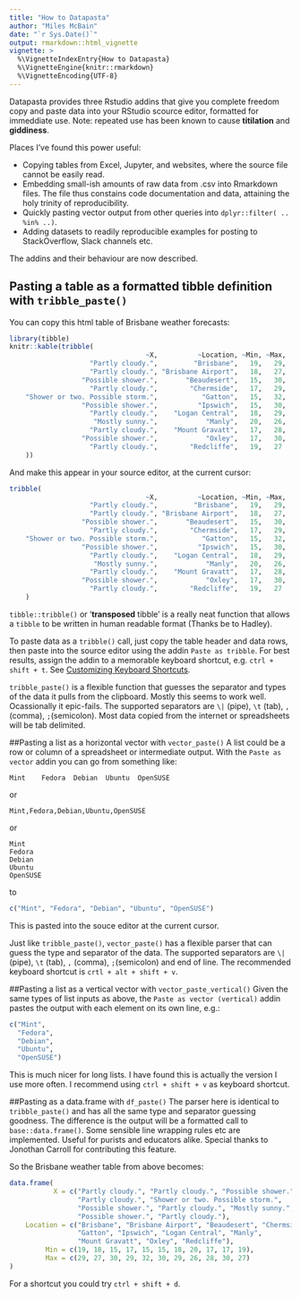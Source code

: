 ```yaml
---
title: "How to Datapasta"
author: "Miles McBain"
date: "`r Sys.Date()`"
output: rmarkdown::html_vignette
vignette: >
  %\VignetteIndexEntry{How to Datapasta}
  %\VignetteEngine{knitr::rmarkdown}
  %\VignetteEncoding{UTF-8}
---
```


Datapasta provides three Rstudio addins that give you complete freedom copy and paste data into your RStudio scource editor, formatted for immeddiate use. Note: repeated use has been known to cause **titilation** and **giddiness**.

Places I've found this power useful:

* Copying tables from Excel, Jupyter, and websites, where the source file cannot be easily read.
* Embedding small-ish amounts of raw data from .csv into Rmarkdown files. The file thus constains code documentation and data, attaining the holy trinity of reproducibility.
* Quickly pasting vector output from other queries into `dplyr::filter( .. %in% ..)`.
* Adding datasets to readily reproducible examples for posting to StackOverflow, Slack channels etc.

The addins and their behaviour are now described.

## Pasting a table as a formatted tibble definition with `tribble_paste()`
You can copy this html table of Brisbane weather forecasts:

```r
library(tibble)
knitr::kable(tribble(
                                  ~X,          ~Location, ~Min, ~Max,
                    "Partly cloudy.",         "Brisbane",   19,   29,
                    "Partly cloudy.", "Brisbane Airport",   18,   27,
                  "Possible shower.",       "Beaudesert",   15,   30,
                    "Partly cloudy.",        "Chermside",   17,   29,
    "Shower or two. Possible storm.",           "Gatton",   15,   32,
                  "Possible shower.",          "Ipswich",   15,   30,
                    "Partly cloudy.",    "Logan Central",   18,   29,
                     "Mostly sunny.",            "Manly",   20,   26,
                    "Partly cloudy.",    "Mount Gravatt",   17,   28,
                  "Possible shower.",            "Oxley",   17,   30,
                    "Partly cloudy.",        "Redcliffe",   19,   27
    ))
```

And make this appear in your source editor, at the current cursor:

```r
tribble(
                                  ~X,          ~Location, ~Min, ~Max,
                    "Partly cloudy.",         "Brisbane",   19,   29,
                    "Partly cloudy.", "Brisbane Airport",   18,   27,
                  "Possible shower.",       "Beaudesert",   15,   30,
                    "Partly cloudy.",        "Chermside",   17,   29,
    "Shower or two. Possible storm.",           "Gatton",   15,   32,
                  "Possible shower.",          "Ipswich",   15,   30,
                    "Partly cloudy.",    "Logan Central",   18,   29,
                     "Mostly sunny.",            "Manly",   20,   26,
                    "Partly cloudy.",    "Mount Gravatt",   17,   28,
                  "Possible shower.",            "Oxley",   17,   30,
                    "Partly cloudy.",        "Redcliffe",   19,   27
    )
```

`tibble::tribble()` or '**transposed** tibble' is a really neat function that allows a `tibble` to be written in human readable format (Thanks be to Hadley).

To paste data as a `tribble()` call, just copy the table header and data rows, then paste into the source editor using the addin `Paste as tribble`. For best results, assign the addin to a memorable keyboard shortcut, e.g. `ctrl + shift + t`. See [Customizing Keyboard Shortcuts ](https://support.rstudio.com/hc/en-us/articles/206382178-Customizing-Keyboard-Shortcuts).

`tribble_paste()` is a flexible function that guesses the separator and types of the data it pulls from the clipboard. Mostly this seems to work well. Ocassionally it epic-fails. The supported separators are `\|` (pipe), `\t` (tab), `,` (comma), `;`(semicolon). Most data copied from the internet or spreadsheets will be tab delimited.

##Pasting a list as a horizontal vector with `vector_paste()`
A list could be a row or column of a spreadsheet or intermediate output. With the `Paste as vector` addin you can go from something like:

```
Mint	Fedora	Debian	Ubuntu	OpenSUSE
```
or
```
Mint,Fedora,Debian,Ubuntu,OpenSUSE
```
or
```
Mint
Fedora
Debian
Ubuntu
OpenSUSE
```
to

```r
c("Mint", "Fedora", "Debian", "Ubuntu", "OpenSUSE")
```

This is pasted into the souce editor at the current cursor.

Just like `tribble_paste()`, `vector_paste()` has a flexible parser that can guess the type and separator of the data. The supported separators are `\|` (pipe), `\t` (tab), `,` (comma), `;`(semicolon) and end of line. The recommended keyboard shortcut is `crtl + alt + shift + v`.

##Pasting a list as a vertical vector with `vector_paste_vertical()`
Given the same types of list inputs as above, the `Paste as vector (vertical)` addin pastes the output with each element on its own line, e.g.:

```r
c("Mint",
  "Fedora",
  "Debian",
  "Ubuntu",
  "OpenSUSE")
```

This is much nicer for long lists. I have found this is actually the version I use more often. I recommend using `ctrl + shift + v` as keyboard shortcut.

##Pasting as a data.frame with `df_paste()`
The parser here is identical to `tribble_paste()` and has all the same type and separator guessing goodness. The difference is the output will be a formatted call to `base::data.frame()`. Some sensible line wrapping rules etc are implemented. Useful for purists and educators alike. Special thanks to Jonothan Carroll for contributing this feature.

So the Brisbane weather table from above becomes:
```r
data.frame(
           X = c("Partly cloudy.", "Partly cloudy.", "Possible shower.",
                 "Partly cloudy.", "Shower or two. Possible storm.",
                 "Possible shower.", "Partly cloudy.", "Mostly sunny.", "Partly cloudy.",
                 "Possible shower.", "Partly cloudy."),
    Location = c("Brisbane", "Brisbane Airport", "Beaudesert", "Chermside",
                 "Gatton", "Ipswich", "Logan Central", "Manly",
                 "Mount Gravatt", "Oxley", "Redcliffe"),
         Min = c(19, 18, 15, 17, 15, 15, 18, 20, 17, 17, 19),
         Max = c(29, 27, 30, 29, 32, 30, 29, 26, 28, 30, 27)
)
```

For a shortcut you could try `ctrl + shift + d`.
